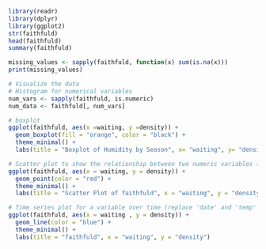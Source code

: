 ```{r}
library(readr)
library(dplyr)
library(ggplot2)
str(faithfuld)
head(faithfuld)
summary(faithfuld)
```

```{r}
missing_values <- sapply(faithfuld, function(x) sum(is.na(x)))
print(missing_values)
```

```{r}
# Visualize the data
# Histogram for numerical variables
num_vars <- sapply(faithfuld, is.numeric)
num_data <- faithfuld[, num_vars]
```

```{r}
# boxplot
ggplot(faithfuld, aes(x =waiting, y =density)) +
  geom_boxplot(fill = "orange", color = "black") +
  theme_minimal() +
  labs(title = "Boxplot of Humidity by Season", x= "waiting", y= "density")
```

```{r}
# Scatter plot to show the relationship between two numeric variables (replace 'temp' and 'humidity' with appropriate column names)
ggplot(faithfuld, aes(x = waiting, y = density)) +
  geom_point(color = "red") +
  theme_minimal() +
  labs(title = "Scatter Plot of faithfuld", x = "waiting", y = "density")
```

```{r}
# Time series plot for a variable over time (replace 'date' and 'temp' with appropriate column names)
ggplot(faithfuld, aes(x = waiting , y = density)) +
  geom_line(color = "blue") +
  theme_minimal() +
  labs(title = "faithfuld", x = "waiting", y = "density")
```
